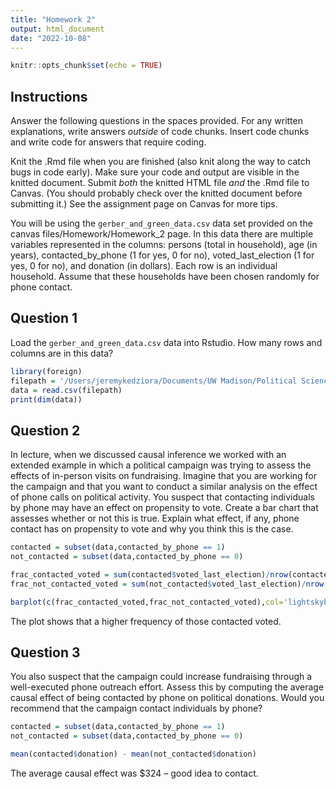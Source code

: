 ```yaml
---
title: "Homework 2"
output: html_document
date: "2022-10-08"
---
```


```r
knitr::opts_chunk$set(echo = TRUE)
```

## Instructions

Answer the following questions in the spaces provided. For any written explanations, write answers *outside* of code chunks. Insert code chunks and write code for answers that require coding.

Knit the .Rmd file when you are finished (also knit along the way to catch bugs in code early). Make sure your code and output are visible in the knitted document. Submit *both* the knitted HTML file *and* the .Rmd file to Canvas. (You should probably check over the knitted document before submitting it.) See the assignment page on Canvas for more tips.

You will be using the `gerber_and_green_data.csv` data set provided on the canvas files/Homework/Homework_2 page.  In this data there are multiple variables represented in the columns: persons (total in household), age (in years), contacted_by_phone (1 for yes, 0 for no), voted_last_election (1 for yes, 0 for no), and donation (in dollars).  Each row is an individual household.  Assume that these households have been chosen randomly for phone contact.

## Question 1

Load the `gerber_and_green_data.csv` data into Rstudio.  How many rows and columns are in this data?
```r
library(foreign)
filepath = '/Users/jeremykedziora/Documents/UW Madison/Political Science/PS_270/Homework/HW2/gerber_and_green_data.csv'
data = read.csv(filepath)
print(dim(data))
```
## Question 2

In lecture, when we discussed causal inference we worked with an extended example in which a political campaign was trying to assess the effects of in-person visits on fundraising.  Imagine that you are working for the campaign and that you want to conduct a similar analysis on the effect of phone calls on political activity.  You suspect that contacting individuals by phone may have an effect on propensity to vote.  Create a bar chart that assesses whether or not this is true.  Explain what effect, if any, phone contact has on propensity to vote and why you think this is the case.

```r
contacted = subset(data,contacted_by_phone == 1)
not_contacted = subset(data,contacted_by_phone == 0)

frac_contacted_voted = sum(contacted$voted_last_election)/nrow(contacted)
frac_not_contacted_voted = sum(not_contacted$voted_last_election)/nrow(not_contacted)

barplot(c(frac_contacted_voted,frac_not_contacted_voted),col='lightskyblue',border = NA,names.arg = c('contacted','not contacted'))
```

The plot shows that a higher frequency of those contacted voted.

## Question 3

You also suspect that the campaign could increase fundraising through a well-executed phone outreach effort.  Assess this by computing the average causal effect of being contacted by phone on political donations.  Would you recommend that the campaign contact individuals by phone?

```r
contacted = subset(data,contacted_by_phone == 1)
not_contacted = subset(data,contacted_by_phone == 0)

mean(contacted$donation) - mean(not_contacted$donation)
```
The average causal effect was $324 -- good idea to contact.
